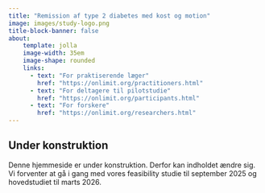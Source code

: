 ```yaml
---
title: "Remission af type 2 diabetes med kost og motion"
image: images/study-logo.png
title-block-banner: false
about:
    template: jolla
    image-width: 35em
    image-shape: rounded
    links:
      - text: "For praktiserende læger"
        href: "https://onlimit.org/practitioners.html"
      - text: "For deltagere til pilotstudie"
        href: "https://onlimit.org/participants.html"
      - text: "For forskere"
        href: "https://onlimit.org/researchers.html"
---
```


::: {.callout-warning appearance="simple"}
## Under konstruktion

Denne hjemmeside er under konstruktion. Derfor kan indholdet ændre sig.
Vi forventer at gå i gang med vores feasibility studie til september
2025 og hovedstudiet til marts 2026.
:::